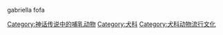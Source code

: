 [[Category:神话传说中的哺乳动物|Category:神话传说中的哺乳动物]]
[[Category:犬科|Category:犬科]]
[[Category:犬科动物流行文化|Category:犬科动物流行文化]]
gabriella fofa